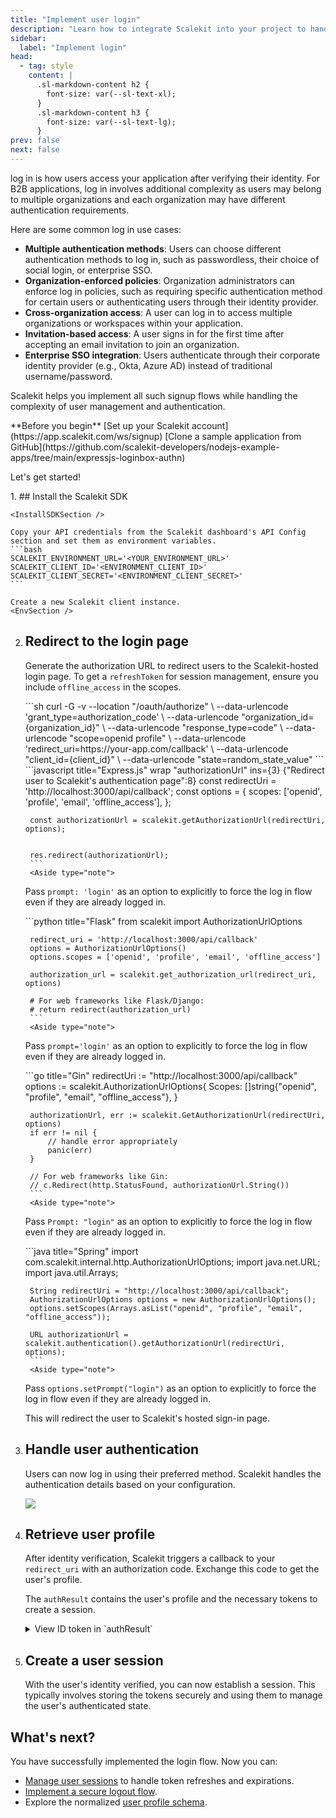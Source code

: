 ```yaml
---
title: "Implement user login"
description: "Learn how to integrate Scalekit into your project to handle user login and create secure sessions."
sidebar:
  label: "Implement login"
head:
  - tag: style
    content: |
      .sl-markdown-content h2 {
        font-size: var(--sl-text-xl);
      }
      .sl-markdown-content h3 {
        font-size: var(--sl-text-lg);
      }
prev: false
next: false
---
```


log in is how users access your application after verifying their identity. For B2B applications, log in involves additional complexity as users may belong to multiple organizations and each organization may have different authentication requirements.

Here are some common log in use cases:

- **Multiple authentication methods**: Users can choose different authentication methods to log in, such as passwordless, their choice of social login, or enterprise SSO.
- **Organization-enforced policies**: Organization administrators can enforce log in policies, such as requiring specific authentication method for certain users or authenticating users through their identity provider.
- **Cross-organization access**: A user can log in to access multiple organizations or workspaces within your application.
- **Invitation-based access**: A user signs in for the first time after accepting an email invitation to join an organization.
- **Enterprise SSO integration**: Users authenticate through their corporate identity provider (e.g., Okta, Azure AD) instead of traditional username/password.

Scalekit helps you implement all such signup flows while handling the complexity of user management and authentication.


<div>
   **Before you begin**
  <CheckItem iconName="external">
     [Set up your Scalekit account](https://app.scalekit.com/ws/signup)
  </CheckItem>
  <CheckItem iconName="github">
     [Clone a sample application from GitHub](https://github.com/scalekit-developers/nodejs-example-apps/tree/main/expressjs-loginbox-authn)
  </CheckItem>
</div>

Let's get started!

<Steps>
 1. ## Install the Scalekit SDK

    <InstallSDKSection />

    Copy your API credentials from the Scalekit dashboard's API Config section and set them as environment variables.
    ```bash
    SCALEKIT_ENVIRONMENT_URL='<YOUR_ENVIRONMENT_URL>'
    SCALEKIT_CLIENT_ID='<ENVIRONMENT_CLIENT_ID>'
    SCALEKIT_CLIENT_SECRET='<ENVIRONMENT_CLIENT_SECRET>'
    ```

    Create a new Scalekit client instance.
    <EnvSection />

  2. ## Redirect to the login page
       Generate the authorization URL to redirect users to the Scalekit-hosted login page. To get a `refreshToken` for session management, ensure you include `offline_access` in the scopes.

      <Tabs syncKey="tech-stack">
        <TabItem value="curl" label="cURL">
          ```sh
          curl -G -v --location "<SCALEKIT_ENVIRONMENT_URL>/oauth/authorize" \
          --data-urlencode 'grant_type=authorization_code' \
          --data-urlencode "organization_id={organization_id}" \
          --data-urlencode "response_type=code" \
          --data-urlencode "scope=openid profile" \
          --data-urlencode 'redirect_uri=https://your-app.com/callback' \
          --data-urlencode "client_id={client_id}" \
          --data-urlencode "state=random_state_value"
          ```
        </TabItem>
        <TabItem value="node" label="Node.js">
          ```javascript title="Express.js" wrap "authorizationUrl" ins={3} {"Redirect user to Scalekit's authentication page":8}
          const redirectUri = 'http://localhost:3000/api/callback';
          const options = {
            scopes: ['openid', 'profile', 'email', 'offline_access'],
          };

          const authorizationUrl = scalekit.getAuthorizationUrl(redirectUri, options);


          res.redirect(authorizationUrl);
          ```
          <Aside type="note">
        Pass `prompt: 'login'` as an option to explicitly to force the log in flow even if they are already logged in.
      </Aside>
        </TabItem>
        <TabItem value="python" label="Python">
          ```python title="Flask"
          from scalekit import AuthorizationUrlOptions

          redirect_uri = 'http://localhost:3000/api/callback'
          options = AuthorizationUrlOptions()
          options.scopes = ['openid', 'profile', 'email', 'offline_access']

          authorization_url = scalekit.get_authorization_url(redirect_uri, options)

          # For web frameworks like Flask/Django:
          # return redirect(authorization_url)
          ```
          <Aside type="note">
        Pass `prompt='login'` as an option to explicitly to force the log in flow even if they are already logged in.
      </Aside>
        </TabItem>
        <TabItem value="go" label="Go">
          ```go title="Gin"
          redirectUri := "http://localhost:3000/api/callback"
          options := scalekit.AuthorizationUrlOptions{
              Scopes: []string{"openid", "profile", "email", "offline_access"},
          }

          authorizationUrl, err := scalekit.GetAuthorizationUrl(redirectUri, options)
          if err != nil {
              // handle error appropriately
              panic(err)
          }

          // For web frameworks like Gin:
          // c.Redirect(http.StatusFound, authorizationUrl.String())
          ```
          <Aside type="note">
        Pass `Prompt: "login"` as an option to explicitly to force the log in flow even if they are already logged in.
      </Aside>
        </TabItem>
        <TabItem value="java" label="Java">
          ```java title="Spring"
          import com.scalekit.internal.http.AuthorizationUrlOptions;
          import java.net.URL;
          import java.util.Arrays;

          String redirectUri = "http://localhost:3000/api/callback";
          AuthorizationUrlOptions options = new AuthorizationUrlOptions();
          options.setScopes(Arrays.asList("openid", "profile", "email", "offline_access"));

          URL authorizationUrl = scalekit.authentication().getAuthorizationUrl(redirectUri, options);
          ```
          <Aside type="note">
        Pass `options.setPrompt("login")` as an option to explicitly to force the log in flow even if they are already logged in.
      </Aside>
        </TabItem>
      </Tabs>


     This will redirect the user to Scalekit's hosted sign-in page.



3. ## Handle user authentication
      Users can now log in using their preferred method. Scalekit handles the authentication details based on your configuration.

      ![](@/assets/docs/fsa/quickstart/1.png)

      <LinkCard
        title="Configure Authentication Methods"
        href="/fsa/guides/auth-methods/"
        description="Learn how to enable and customize passwordless, social, and enterprise SSO login options."
      />

4. ## Retrieve user profile
      After identity verification, Scalekit triggers a callback to your `redirect_uri` with an authorization code. Exchange this code to get the user's profile.

      <RetrieveUserDetailsSection />

      The `authResult` contains the user's profile and the necessary tokens to create a session.

      <details>
      <summary>View ID token in `authResult`</summary>
      ```json title="ID Token (decoded JWT) example" showLineNumbers=false
        {
          "amr": [
            "conn_123456789012345678"
          ],
          "at_hash": "QwertyUioP",
          "aud": [
            "skc_987654321098765432"
          ],
          "azp": "skc_987654321098765432",
          "c_hash": "A1b2C3d4E5",
          "client_id": "skc_987654321098765432",
          "email": "john.doe@example.com",
          "email_verified": true,
          "exp": 1753441845,
          "family_name": "Doe",
          "given_name": "John",
          "iat": 1750849845,
          "iss": "http://example.localhost:8889",
          "name": "John Doe",
          "oid": "org_987654321098765432",
          "roles": [
            "member"
          ],
          "sid": "ses_987654321098765432",
          "sub": "usr_987654321098765432"
        }
        ```
      </details>

4. ## Create a user session
      With the user's identity verified, you can now establish a session. This typically involves storing the tokens securely and using them to manage the user's authenticated state.

      <CreateSessionSection />

</Steps>

## What's next?

You have successfully implemented the login flow. Now you can:
- [Manage user sessions](/fsa/guides/manage-session/) to handle token refreshes and expirations.
- [Implement a secure logout flow](/fsa/guides/logout/).
- Explore the normalized [user profile schema](/fsa/reference/user-profile/).
